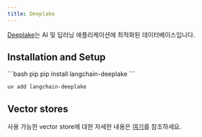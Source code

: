 ```yaml
---
title: Deeplake
---
```


[Deeplake](https://www.deeplake.ai/)는 AI 및 딥러닝 애플리케이션에 최적화된 데이터베이스입니다.


## Installation and Setup

<CodeGroup>
```bash pip
pip install langchain-deeplake
```

```bash uv
uv add langchain-deeplake
```
</CodeGroup>

## Vector stores

사용 가능한 vector store에 대한 자세한 내용은
[여기](/oss/integrations/vectorstores/activeloop_deeplake)를 참조하세요.